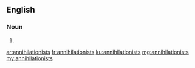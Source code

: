 ==English==

===Noun===
{{head|en|plural}}

# {{plural of|annihilationist|lang=en|nocat=1}}

[[ar:annihilationists]]
[[fr:annihilationists]]
[[ku:annihilationists]]
[[mg:annihilationists]]
[[my:annihilationists]]